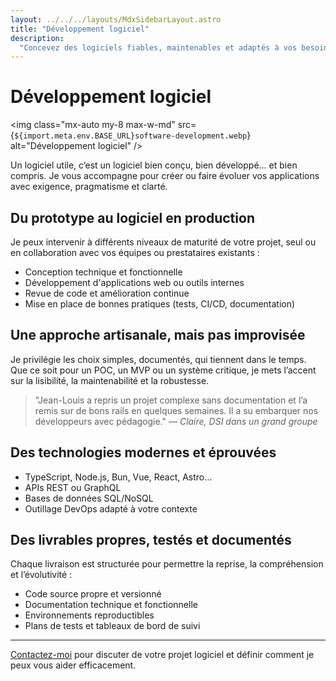 ```yaml
---
layout: ../../../layouts/MdxSidebarLayout.astro
title: "Développement logiciel"
description:
  "Concevez des logiciels fiables, maintenables et adaptés à vos besoins réels."
---
```



# Développement logiciel

<img
  class="mx-auto my-8 max-w-md"
  src={`${import.meta.env.BASE_URL}software-development.webp`}
  alt="Développement logiciel"
/>

Un logiciel utile, c’est un logiciel bien conçu, bien développé… et bien
compris. Je vous accompagne pour créer ou faire évoluer vos applications avec
exigence, pragmatisme et clarté.

## Du prototype au logiciel en production

Je peux intervenir à différents niveaux de maturité de votre projet, seul ou en
collaboration avec vos équipes ou prestataires existants :

- Conception technique et fonctionnelle
- Développement d'applications web ou outils internes
- Revue de code et amélioration continue
- Mise en place de bonnes pratiques (tests, CI/CD, documentation)

## Une approche artisanale, mais pas improvisée

Je privilégie les choix simples, documentés, qui tiennent dans le temps. Que ce
soit pour un POC, un MVP ou un système critique, je mets l’accent sur la
lisibilité, la maintenabilité et la robustesse.

> "Jean-Louis a repris un projet complexe sans documentation et l’a remis sur de
> bons rails en quelques semaines. Il a su embarquer nos développeurs avec
> pédagogie." — _Claire, DSI dans un grand groupe_

## Des technologies modernes et éprouvées

- TypeScript, Node.js, Bun, Vue, React, Astro…
- APIs REST ou GraphQL
- Bases de données SQL/NoSQL
- Outillage DevOps adapté à votre contexte

## Des livrables propres, testés et documentés

Chaque livraison est structurée pour permettre la reprise, la compréhension et
l’évolutivité :

- Code source propre et versionné
- Documentation technique et fonctionnelle
- Environnements reproductibles
- Plans de tests et tableaux de bord de suivi

---

[Contactez-moi](../fr/contact) pour discuter de votre projet logiciel et définir
comment je peux vous aider efficacement.
